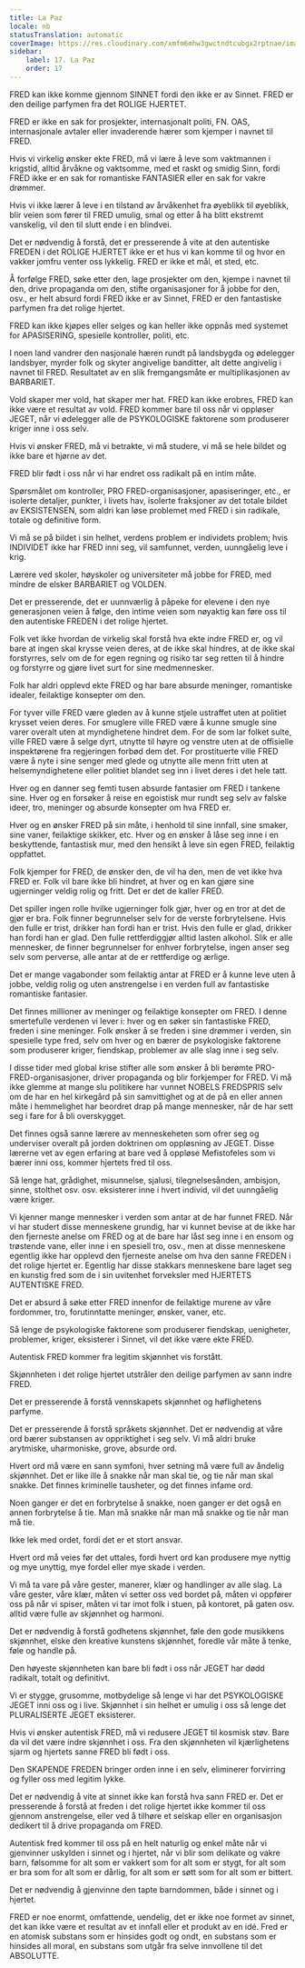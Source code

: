 ```yaml
---
title: La Paz
locale: nb
statusTranslation: automatic
coverImage: https://res.cloudinary.com/xmfm6mhw3gwctndtcubgx2rptnae/image/upload/v1740337243/small_cover_educacion_fundamental_a051170f1c.webp
sidebar:
    label: 17. La Paz
    order: 17
---
```

FRED kan ikke komme gjennom SINNET fordi den ikke er av Sinnet. FRED er den deilige parfymen fra det ROLIGE HJERTET.

FRED er ikke en sak for prosjekter, internasjonalt politi, FN. OAS, internasjonale avtaler eller invaderende hærer som kjemper i navnet til FRED.

Hvis vi virkelig ønsker ekte FRED, må vi lære å leve som vaktmannen i krigstid, alltid årvåkne og vaktsomme, med et raskt og smidig Sinn, fordi FRED ikke er en sak for romantiske FANTASIER eller en sak for vakre drømmer.

Hvis vi ikke lærer å leve i en tilstand av årvåkenhet fra øyeblikk til øyeblikk, blir veien som fører til FRED umulig, smal og etter å ha blitt ekstremt vanskelig, vil den til slutt ende i en blindvei.

Det er nødvendig å forstå, det er presserende å vite at den autentiske FREDEN i det ROLIGE HJERTET ikke er et hus vi kan komme til og hvor en vakker jomfru venter oss lykkelig. FRED er ikke et mål, et sted, etc.

Å forfølge FRED, søke etter den, lage prosjekter om den, kjempe i navnet til den, drive propaganda om den, stifte organisasjoner for å jobbe for den, osv., er helt absurd fordi FRED ikke er av Sinnet, FRED er den fantastiske parfymen fra det rolige hjertet.

FRED kan ikke kjøpes eller selges og kan heller ikke oppnås med systemet for APASISERING, spesielle kontroller, politi, etc.

I noen land vandrer den nasjonale hæren rundt på landsbygda og ødelegger landsbyer, myrder folk og skyter angivelige banditter, alt dette angivelig i navnet til FRED. Resultatet av en slik fremgangsmåte er multiplikasjonen av BARBARIET.

Vold skaper mer vold, hat skaper mer hat. FRED kan ikke erobres, FRED kan ikke være et resultat av vold. FRED kommer bare til oss når vi oppløser JEGET, når vi ødelegger alle de PSYKOLOGISKE faktorene som produserer kriger inne i oss selv.

Hvis vi ønsker FRED, må vi betrakte, vi må studere, vi må se hele bildet og ikke bare et hjørne av det.

FRED blir født i oss når vi har endret oss radikalt på en intim måte.

Spørsmålet om kontroller, PRO FRED-organisasjoner, apasiseringer, etc., er isolerte detaljer, punkter, i livets hav, isolerte fraksjoner av det totale bildet av EKSISTENSEN, som aldri kan løse problemet med FRED i sin radikale, totale og definitive form.

Vi må se på bildet i sin helhet, verdens problem er individets problem; hvis INDIVIDET ikke har FRED inni seg, vil samfunnet, verden, uunngåelig leve i krig.

Lærere ved skoler, høyskoler og universiteter må jobbe for FRED, med mindre de elsker BARBARIET og VOLDEN.

Det er presserende, det er uunnværlig å påpeke for elevene i den nye generasjonen veien å følge, den intime veien som nøyaktig kan føre oss til den autentiske FREDEN i det rolige hjertet.

Folk vet ikke hvordan de virkelig skal forstå hva ekte indre FRED er, og vil bare at ingen skal krysse veien deres, at de ikke skal hindres, at de ikke skal forstyrres, selv om de for egen regning og risiko tar seg retten til å hindre og forstyrre og gjøre livet surt for sine medmennesker.

Folk har aldri opplevd ekte FRED og har bare absurde meninger, romantiske idealer, feilaktige konsepter om den.

For tyver ville FRED være gleden av å kunne stjele ustraffet uten at politiet krysset veien deres. For smuglere ville FRED være å kunne smugle sine varer overalt uten at myndighetene hindret dem. For de som lar folket sulte, ville FRED være å selge dyrt, utnytte til høyre og venstre uten at de offisielle inspektørene fra regjeringen forbød dem det. For prostituerte ville FRED være å nyte i sine senger med glede og utnytte alle menn fritt uten at helsemyndighetene eller politiet blandet seg inn i livet deres i det hele tatt.

Hver og en danner seg femti tusen absurde fantasier om FRED i tankene sine. Hver og en forsøker å reise en egoistisk mur rundt seg selv av falske ideer, tro, meninger og absurde konsepter om hva FRED er.

Hver og en ønsker FRED på sin måte, i henhold til sine innfall, sine smaker, sine vaner, feilaktige skikker, etc. Hver og en ønsker å låse seg inne i en beskyttende, fantastisk mur, med den hensikt å leve sin egen FRED, feilaktig oppfattet.

Folk kjemper for FRED, de ønsker den, de vil ha den, men de vet ikke hva FRED er. Folk vil bare ikke bli hindret, at hver og en kan gjøre sine ugjerninger veldig rolig og fritt. Det er det de kaller FRED.

Det spiller ingen rolle hvilke ugjerninger folk gjør, hver og en tror at det de gjør er bra. Folk finner begrunnelser selv for de verste forbrytelsene. Hvis den fulle er trist, drikker han fordi han er trist. Hvis den fulle er glad, drikker han fordi han er glad. Den fulle rettferdiggjør alltid lasten alkohol. Slik er alle mennesker, de finner begrunnelser for enhver forbrytelse, ingen anser seg selv som perverse, alle antar at de er rettferdige og ærlige.

Det er mange vagabonder som feilaktig antar at FRED er å kunne leve uten å jobbe, veldig rolig og uten anstrengelse i en verden full av fantastiske romantiske fantasier.

Det finnes millioner av meninger og feilaktige konsepter om FRED. I denne smertefulle verdenen vi lever i: hver og en søker sin fantastiske FRED, freden i sine meninger. Folk ønsker å se freden i sine drømmer i verden, sin spesielle type fred, selv om hver og en bærer de psykologiske faktorene som produserer kriger, fiendskap, problemer av alle slag inne i seg selv.

I disse tider med global krise stifter alle som ønsker å bli berømte PRO-FRED-organisasjoner, driver propaganda og blir forkjemper for FRED. Vi må ikke glemme at mange slu politikere har vunnet NOBELS FREDSPRIS selv om de har en hel kirkegård på sin samvittighet og at de på en eller annen måte i hemmelighet har beordret drap på mange mennesker, når de har sett seg i fare for å bli overskygget.

Det finnes også sanne lærere av menneskeheten som ofrer seg og underviser overalt på jorden doktrinen om oppløsning av JEGET. Disse lærerne vet av egen erfaring at bare ved å oppløse Mefistofeles som vi bærer inni oss, kommer hjertets fred til oss.

Så lenge hat, grådighet, misunnelse, sjalusi, tilegnelsesånden, ambisjon, sinne, stolthet osv. osv. eksisterer inne i hvert individ, vil det uunngåelig være kriger.

Vi kjenner mange mennesker i verden som antar at de har funnet FRED. Når vi har studert disse menneskene grundig, har vi kunnet bevise at de ikke har den fjerneste anelse om FRED og at de bare har låst seg inne i en ensom og trøstende vane, eller inne i en spesiell tro, osv., men at disse menneskene egentlig ikke har opplevd den fjerneste anelse om hva den sanne FREDEN i det rolige hjertet er. Egentlig har disse stakkars menneskene bare laget seg en kunstig fred som de i sin uvitenhet forveksler med HJERTETS AUTENTISKE FRED.

Det er absurd å søke etter FRED innenfor de feilaktige murene av våre fordommer, tro, forutinntatte meninger, ønsker, vaner, etc.

Så lenge de psykologiske faktorene som produserer fiendskap, uenigheter, problemer, kriger, eksisterer i Sinnet, vil det ikke være ekte FRED.

Autentisk FRED kommer fra legitim skjønnhet vis forstått.

Skjønnheten i det rolige hjertet utstråler den deilige parfymen av sann indre FRED.

Det er presserende å forstå vennskapets skjønnhet og høflighetens parfyme.

Det er presserende å forstå språkets skjønnhet. Det er nødvendig at våre ord bærer substansen av oppriktighet i seg selv. Vi må aldri bruke arytmiske, uharmoniske, grove, absurde ord.

Hvert ord må være en sann symfoni, hver setning må være full av åndelig skjønnhet. Det er like ille å snakke når man skal tie, og tie når man skal snakke. Det finnes kriminelle tausheter, og det finnes infame ord.

Noen ganger er det en forbrytelse å snakke, noen ganger er det også en annen forbrytelse å tie. Man må snakke når man må snakke og tie når man må tie.

Ikke lek med ordet, fordi det er et stort ansvar.

Hvert ord må veies før det uttales, fordi hvert ord kan produsere mye nyttig og mye unyttig, mye fordel eller mye skade i verden.

Vi må ta vare på våre gester, manerer, klær og handlinger av alle slag. La våre gester, våre klær, måten vi setter oss ved bordet på, måten vi oppfører oss på når vi spiser, måten vi tar imot folk i stuen, på kontoret, på gaten osv. alltid være fulle av skjønnhet og harmoni.

Det er nødvendig å forstå godhetens skjønnhet, føle den gode musikkens skjønnhet, elske den kreative kunstens skjønnhet, foredle vår måte å tenke, føle og handle på.

Den høyeste skjønnheten kan bare bli født i oss når JEGET har dødd radikalt, totalt og definitivt.

Vi er stygge, grusomme, motbydelige så lenge vi har det PSYKOLOGISKE JEGET inni oss og i live. Skjønnhet i sin helhet er umulig i oss så lenge det PLURALISERTE JEGET eksisterer.

Hvis vi ønsker autentisk FRED, må vi redusere JEGET til kosmisk støv. Bare da vil det være indre skjønnhet i oss. Fra den skjønnheten vil kjærlighetens sjarm og hjertets sanne FRED bli født i oss.

Den SKAPENDE FREDEN bringer orden inne i en selv, eliminerer forvirring og fyller oss med legitim lykke.

Det er nødvendig å vite at sinnet ikke kan forstå hva sann FRED er. Det er presserende å forstå at freden i det rolige hjertet ikke kommer til oss gjennom anstrengelse, eller ved å tilhøre et selskap eller en organisasjon dedikert til å drive propaganda om FRED.

Autentisk fred kommer til oss på en helt naturlig og enkel måte når vi gjenvinner uskylden i sinnet og i hjertet, når vi blir som delikate og vakre barn, følsomme for alt som er vakkert som for alt som er stygt, for alt som er bra som for alt som er dårlig, for alt som er søtt som for alt som er bittert.

Det er nødvendig å gjenvinne den tapte barndommen, både i sinnet og i hjertet.

FRED er noe enormt, omfattende, uendelig, det er ikke noe formet av sinnet, det kan ikke være et resultat av et innfall eller et produkt av en idé. Fred er en atomisk substans som er hinsides godt og ondt, en substans som er hinsides all moral, en substans som utgår fra selve innvollene til det ABSOLUTTE.

